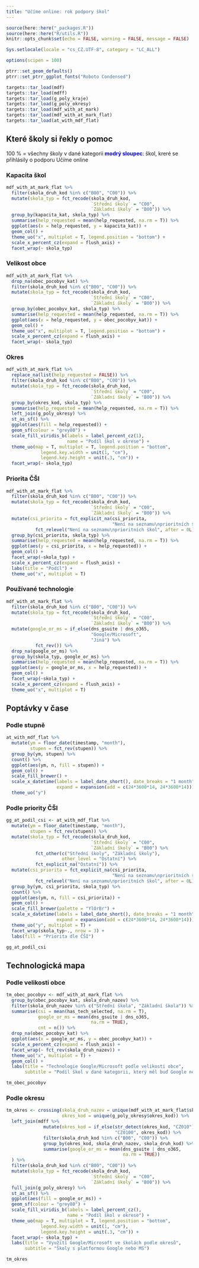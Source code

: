 ```yaml
---
title: "Učíme online: rok podpory škol"
---
```


```r
source(here::here("_packages.R"))
source(here::here("R/utils.R"))
knitr::opts_chunk$set(echo = FALSE, warning = FALSE, message = FALSE)

Sys.setlocale(locale = "cs_CZ.UTF-8", category = "LC_ALL")

options(scipen = 100)

ptrr::set_geom_defaults()
ptrr::set_ptrr_ggplot_fonts("Roboto Condensed")

targets::tar_load(mdf)
targets::tar_load(mdff)
targets::tar_load(g_poly_kraje)
targets::tar_load(g_poly_okresy)
targets::tar_load(mdf_with_at_mark)
targets::tar_load(mdf_with_at_mark_flat)
targets::tar_load(at_with_mdf_flat)
```

## Které školy si řekly o pomoc {.tabset}

100 % = všechny školy v dané kategorii
<span style='color: blue'>**modrý sloupec**</span>: škol, kreré se přihlásily o podporu Učíme online

### Kapacita škol

```r
mdf_with_at_mark_flat %>% 
  filter(skola_druh_kod %in% c("B00", "C00")) %>% 
  mutate(skola_typ = fct_recode(skola_druh_kod, 
                                `Střední školy` = "C00", 
                                `Základní školy` = "B00")) %>% 
  group_by(kapacita_kat, skola_typ) %>% 
  summarise(help_requested = mean(help_requested, na.rm = T)) %>% 
  ggplot(aes(x = help_requested, y = kapacita_kat)) +
  geom_col() +
  theme_uo("x", multiplot = T, legend.position = "bottom") +
  scale_x_percent_cz(expand = flush_axis) +
  facet_wrap(~ skola_typ)
```

### Velikost obce

```r
mdf_with_at_mark_flat %>% 
  drop_na(obec_pocobyv_kat) %>% 
  filter(skola_druh_kod %in% c("B00", "C00")) %>% 
  mutate(skola_typ = fct_recode(skola_druh_kod, 
                                `Střední školy` = "C00", 
                                `Základní školy` = "B00")) %>% 
  group_by(obec_pocobyv_kat, skola_typ) %>% 
  summarise(help_requested = mean(help_requested, na.rm = T)) %>% 
  ggplot(aes(x = help_requested, y = obec_pocobyv_kat)) +
  geom_col() +
  theme_uo("x", multiplot = T, legend.position = "bottom") +
  scale_x_percent_cz(expand = flush_axis) +
  facet_wrap(~ skola_typ)
```


### Okres

```r
mdf_with_at_mark_flat %>% 
  replace_na(list(help_requested = FALSE)) %>% 
  filter(skola_druh_kod %in% c("B00", "C00")) %>% 
  mutate(skola_typ = fct_recode(skola_druh_kod, 
                                `Střední školy` = "C00", 
                                `Základní školy` = "B00")) %>% 
  group_by(okres_kod, skola_typ) %>% 
  summarise(help_requested = mean(help_requested, na.rm = T)) %>% 
  left_join(g_poly_okresy) %>% 
  st_as_sf() %>% 
  ggplot(aes(fill = help_requested)) +
  geom_sf(colour = "grey80") +
  scale_fill_viridis_b(labels = label_percent_cz(1),
                       name = "Podíl škol v okrese") +
  theme_uo(map = T, multiplot = T, legend.position = "bottom",
             legend.key.width = unit(1, "cm"), 
             legend.key.height = unit(.3, "cm")) +
  facet_wrap(~ skola_typ)

```

### Priorita ČŠI

```r
mdf_with_at_mark_flat %>% 
  filter(skola_druh_kod %in% c("B00", "C00")) %>% 
  mutate(skola_typ = fct_recode(skola_druh_kod, 
                                `Střední školy` = "C00", 
                                `Základní školy` = "B00")) %>% 
  mutate(csi_priorita = fct_explicit_na(csi_priorita,
                                        "Není na seznamu\nprioritních škol") %>% 
           fct_relevel("Není na seznamu\nprioritních škol", after = 0L)) %>% 
  group_by(csi_priorita, skola_typ) %>% 
  summarise(help_requested = mean(help_requested, na.rm = T)) %>% 
  ggplot(aes(y = csi_priorita, x = help_requested)) +
  geom_col() +
  facet_wrap(~skola_typ) +
  scale_x_percent_cz(expand = flush_axis) +
  labs(title = "Podíl") +
  theme_uo("x", multiplot = T)

```

### Používané technologie

```r
mdf_with_at_mark_flat %>% 
  filter(skola_druh_kod %in% c("B00", "C00")) %>% 
  mutate(skola_typ = fct_recode(skola_druh_kod, 
                                `Střední školy` = "C00", 
                                `Základní školy` = "B00")) %>% 
  mutate(google_or_ms = if_else(dns_gsuite | dns_o365,
                                "Google/Microsoft",
                                "Jiná") %>% 
           fct_rev()) %>% 
  drop_na(google_or_ms) %>% 
  group_by(skola_typ, google_or_ms) %>% 
  summarise(help_requested = mean(help_requested, na.rm = T)) %>% 
  ggplot(aes(y = google_or_ms, x = help_requested)) +
  geom_col() +
  facet_wrap(~skola_typ) +
  scale_x_percent_cz(expand = flush_axis) +
  theme_uo("x", multiplot = T)
```

## Poptávky v čase {.tabset}

### Podle stupně

```r
at_with_mdf_flat %>% 
  mutate(ym = floor_date(timestamp, "month"),
         stupen = fct_rev(stupen)) %>% 
  group_by(ym, stupen) %>% 
  count() %>% 
  ggplot(aes(ym, n, fill = stupen)) +
  geom_col() +
  scale_fill_brewer() +
  scale_x_datetime(labels = label_date_short(), date_breaks = "1 month", 
                   expand = expansion(add = c(24*3600*14, 24*3600*14))) +
  theme_uo("y")
```

### Podle priority ČŠI

```r
gg_at_podil_csi <- at_with_mdf_flat %>% 
  mutate(ym = floor_date(timestamp, "month"),
         stupen = fct_rev(stupen)) %>% 
  mutate(skola_typ = fct_recode(skola_druh_kod, 
                                `Střední školy` = "C00", 
                                `Základní školy` = "B00") %>% 
           fct_other(c("Střední školy", "Základní školy"), 
                     other_level = "Ostatní") %>% 
           fct_explicit_na("Ostatní")) %>% 
  mutate(csi_priorita = fct_explicit_na(csi_priorita,
                                        "Není na seznamu\nprioritních škol") %>% 
           fct_relevel("Není na seznamu\nprioritních škol", after = 0L)) %>% 
  group_by(ym, csi_priorita, skola_typ) %>% 
  count() %>% 
  ggplot(aes(ym, n, fill = csi_priorita)) +
  geom_col() +
  scale_fill_brewer(palette = "YlOrBr") +
  scale_x_datetime(labels = label_date_short(), date_breaks = "1 month", 
                   expand = expansion(add = c(24*3600*14, 24*3600*14))) +
  theme_uo("y", multiplot = T) +
  facet_wrap(skola_typ~., nrow = 3) + 
  labs(fill = "Priorita dle ČŠI")
```

```r
gg_at_podil_csi
```

## Technologická mapa {.tabset}

### Podle velikosti obce

```r
tm_obec_pocobyv <- mdf_with_at_mark_flat %>% 
  group_by(obec_pocobyv_kat, skola_druh_nazev) %>% 
  filter(skola_druh_nazev %in% c("Střední škola", "Základní škola")) %>% 
  summarise(csi = mean(has_tech_selected, na.rm = T),
            google_or_ms = mean(dns_gsuite | dns_o365,
                                na.rm = TRUE),
            cnt = n()) %>% 
  drop_na(obec_pocobyv_kat) %>% 
  ggplot(aes(x = google_or_ms, y = obec_pocobyv_kat)) +
  scale_x_percent_cz(expand = flush_axis) +
  facet_wrap(~ fct_rev(skola_druh_nazev)) +
  theme_uo("x", multiplot = T) +
  geom_col() +
  labs(title = "Technologie Google/Microsoft podle velikosti obce",
       subtitle = "Podíl škol v dané kategorii, který měl buď Google nebo MS")
```

```r
tm_obec_pocobyv
```


### Podle okresu

```r
tm_okres <- crossing(skola_druh_nazev = unique(mdf_with_at_mark_flat$skola_druh_nazev),
                     okres_kod = unique(g_poly_okresy$okres_kod)) %>%  
  left_join(mdff %>% 
              mutate(okres_kod = if_else(str_detect(okres_kod, "CZ010"),
                                         "CZ0100", okres_kod)) %>% 
              filter(skola_druh_kod %in% c("B00", "C00")) %>% 
              group_by(okres_kod, skola_druh_nazev, skola_druh_kod) %>% 
              summarise(google_or_ms = mean(dns_gsuite | dns_o365,
                                            na.rm = TRUE)) 
  ) %>% 
  filter(skola_druh_kod %in% c("B00", "C00")) %>% 
  mutate(skola_typ = fct_recode(skola_druh_kod, 
                                `Střední školy` = "C00", 
                                `Základní školy` = "B00")) %>% 
  full_join(g_poly_okresy) %>% 
  st_as_sf() %>% 
  ggplot(aes(fill = google_or_ms)) +
  geom_sf(colour = "grey80") +
  scale_fill_viridis_b(labels = label_percent_cz(),
                       name = "Podíl škol v okrese") +
  theme_uo(map = T, multiplot = T, legend.position = "bottom",
             legend.key.width = unit(1, "cm"), 
             legend.key.height = unit(.3, "cm")) +
  facet_wrap(~ skola_typ) +
  labs(title = "Využití Google/Microsoft ve školách podle okresů",
       subtitle = "Školy s platformou Google nebo MS")

```

```r
tm_okres
```



